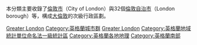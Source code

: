 {{catmore}}

本分類主要收錄了[[倫敦市|倫敦市]]（City of London）與32個[[倫敦自治市|倫敦自治市]]（London borough）等，構成[[大倫敦|大倫敦]]的次級行政區劃。
{{Commonscat|London}}

[[Category:英格蘭的名譽郡|Greater London]]
[[Category:英格蘭城市群|Category:英格蘭城市群]]
[[Category:歐盟地域統計單位命名法一級統計區|Greater London]]
[[Category:英格蘭地域統計單位命名法一級統計區|Category:英格蘭地域統計單位命名法一級統計區]]
[[Category:英格蘭各地地理|Category:英格蘭各地地理]]
[[Category:英格蘭南部|Category:英格蘭南部]]